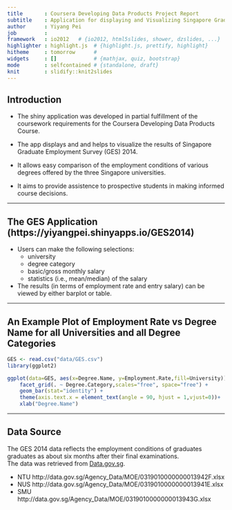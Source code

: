 ```yaml
---
title       : Coursera Developing Data Products Project Report
subtitle    : Application for displaying and Visualizing Singapore Graduate Employment Survey 2014
author      : Yiyang Pei
job         : 
framework   : io2012   # {io2012, html5slides, shower, dzslides, ...}
highlighter : highlight.js  # {highlight.js, prettify, highlight}
hitheme     : tomorrow      # 
widgets     : []            # {mathjax, quiz, bootstrap}
mode        : selfcontained # {standalone, draft}
knit        : slidify::knit2slides
---
```


## Introduction

- The shiny application was developed in partial fulfillment of the coursework requirements for the Coursera Developing Data Products Course. 

- The app displays and and helps to visualize the results of Singapore Graduate Employment Survey (GES) 2014.

- It allows easy comparison of the employment conditions of various degrees offered by the three Singapore universities. 

- It aims to provide assistence to prospective students in making informed course decisions. 


---

## The GES Application (https://yiyangpei.shinyapps.io/GES2014)

- Users can make the following selections:
    * university
    * degree category
    * basic/gross monthly salary
    * statistics (i.e., mean/median) of the salary 

- The results (in terms of employment rate and entry salary) can be viewed by either barplot or table.


---

## An Example Plot of Employment Rate vs Degree Name for all Universities and all Degree Categories
```r
GES <- read.csv("data/GES.csv") 
library(ggplot2)

ggplot(data=GES, aes(x=Degree.Name, y=Employment.Rate,fill=University)) +
    facet_grid(. ~ Degree.Category,scales="free", space="free") +
    geom_bar(stat="identity") +
    theme(axis.text.x = element_text(angle = 90, hjust = 1,vjust=0))+
    xlab("Degree.Name") 

```

---
## Data Source
The GES 2014 data reflects the employment conditions of graduates graduates as about six months after their final examinations.  
The data was retrieved from [Data.gov.sg](http://data.gov.sg/). 

- NTU http://data.gov.sg/Agency_Data/MOE/0319010000000013942F.xlsx
- NUS http://data.gov.sg/Agency_Data/MOE/0319010000000013941E.xlsx
- SMU http://data.gov.sg/Agency_Data/MOE/0319010000000013943G.xlsx
